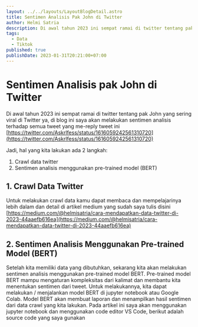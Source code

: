 ```yaml
---
layout: ../../layouts/LayoutBlogDetail.astro
title: Sentimen Analisis Pak John di Twitter
author: Helmi Satria
description: Di awal tahun 2023 ini sempat ramai di twitter tentang pak John yang sering viral di Twitter ya, di blog ini saya akan melakukan sentimen analisis...
tags:
  - Data
  - Tiktok
published: true
publishDate: 2023-01-31T20:21:00+07:00
---
```


# Sentimen Analisis pak John di Twitter

Di awal tahun 2023 ini sempat ramai di twitter tentang pak John yang sering viral di Twitter ya, di blog ini saya akan melakukan sentimen analisis terhadap semua tweet yang me-reply tweet ini [https://twitter.com/Askrlfess/status/1616059242561310720](https://twitter.com/Askrlfess/status/1616059242561310720)

Jadi, hal yang kita lakukan ada 2 langkah:

1. Crawl data twitter
2. Sentimen analisis menggunakan pre-trained model (BERT)

## 1. Crawl Data Twitter

Untuk melakukan crawl data kamu dapat membaca dan mempelajarinya lebih dalam dan detail di artikel medium yang sudah saya tulis disini [https://medium.com/@helmisatria/cara-mendapatkan-data-twitter-di-2023-44aaefb616ea](https://medium.com/@helmisatria/cara-mendapatkan-data-twitter-di-2023-44aaefb616ea)

## 2. Sentimen Analisis Menggunakan Pre-trained Model (BERT)

Setelah kita memiliki data yang dibutuhkan, sekarang kita akan melakukan sentimen analisis menggunakan pre-trained model BERT. Pre-trained model BERT mampu mengaturan kompleksitas dari kalimat dan membantu kita menentukan sentimen dari tweet.
Untuk melakukannya, kita dapat melakukan / menjalankan model BERT di jupyter notebook atau Google Colab. Model BERT akan membuat laporan dan menampilkan hasil sentimen dari data crawl yang kita lakukan.
Pada artikel ini saya akan menggunakan jupyter notebook dan menggunakan code editor VS Code, berikut adalah source code yang saya gunakan

<script src="https://gist.github.com/helmisatria/3f75de8878988740b40104876c433918.js"></script>

